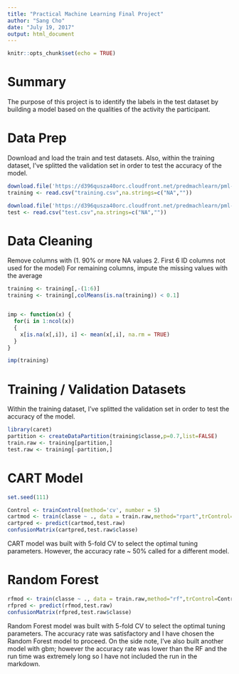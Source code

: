 ---
title: "Practical Machine Learning Final Project"
author: "Sang Cho"
date: "July 19, 2017"
output: html_document
---

```{r setup, include=FALSE}
knitr::opts_chunk$set(echo = TRUE)
```

# Summary

The purpose of this project is to identify the labels in the test dataset by building a model based on the qualities of the activity the participant.

# Data Prep

Download and load the train and test datasets.  Also, within the training dataset, I've splitted the validation set in order to test the accuracy of the model.


```{r}
download.file('https://d396qusza40orc.cloudfront.net/predmachlearn/pml-training.csv',destfile = "training.csv")
training <- read.csv("training.csv",na.strings=c("NA",""))

download.file('https://d396qusza40orc.cloudfront.net/predmachlearn/pml-testing.csv',destfile = "test.csv")
test <- read.csv("test.csv",na.strings=c("NA",""))
```

# Data Cleaning

Remove columns with (1. 90% or more NA values  2.  First 6 ID columns not used for the model)
For remaining columns, impute the missing values with the average

```{r}
training <- training[,-(1:6)]
training <- training[,colMeans(is.na(training)) < 0.1]


imp <- function(x) {
  for(i in 1:ncol(x))
  {
    x[is.na(x[,i]), i] <- mean(x[,i], na.rm = TRUE)
  }
}

imp(training)
```

# Training / Validation Datasets

Within the training dataset, I've splitted the validation set in order to test the accuracy of the model.

```{r}
library(caret)
partition <- createDataPartition(training$classe,p=0.7,list=FALSE)
train.raw <- training[partition,]
test.raw <- training[-partition,]
```

# CART Model


```{r}
set.seed(111)

Control <- trainControl(method='cv', number = 5)
cartmod <- train(classe ~ ., data = train.raw,method="rpart",trControl=Control)
cartpred <- predict(cartmod,test.raw)
confusionMatrix(cartpred,test.raw$classe)
```

CART model was built with 5-fold CV to select the optimal tuning parameters.
However, the accuracy rate  ~ 50% called for a different model.


# Random Forest


```{r}
rfmod <- train(classe ~ ., data = train.raw,method="rf",trControl=Control)
rfpred <- predict(rfmod,test.raw)
confusionMatrix(rfpred,test.raw$classe)
```

Random Forest model was built with 5-fold CV to select the optimal tuning parameters.
The accuracy rate was satisfactory and I have chosen the Random Forest model to proceed.
On the side note, I've also built another model with gbm; however the accuracy rate was lower than the RF and the run time was extremely long so I have not included the run in the markdown.






